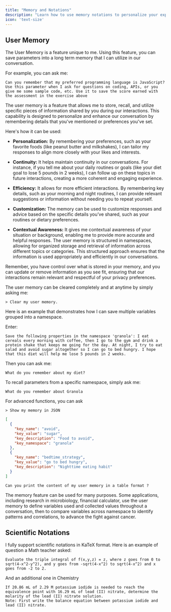 ```yaml
---
title: "Memory and Notations"
description: "Learn how to use memory notations to personalize your experience with me and leverage scientific notations for complex calculations."
icon: 'text-size'
---
```



## User Memory

The User Memory is a feature unique to me. Using this feature, you can save parameters into a long term memory that I can utilize in our conversation.

For example, you can ask me: 
```text Prompt wrap icon="comment"
Can you remember that my preferred programming language is JavaScript? Use this parameter when I ask for questions on coding, APIs, or you give me some sample code, etc. Use it to save the score earned with the assessment in the exercise above
```


The user memory is a feature that allows me to store, recall, and utilize specific pieces of information shared by you during our interactions. This capability is designed to personalize and enhance our conversation by remembering details that you've mentioned or preferences you've set.

Here's how it can be used:

- **Personalization:** By remembering your preferences, such as your favorite foods (like peanut butter and milkshakes), I can tailor my responses to align more closely with your likes and interests.

- **Continuity:** It helps maintain continuity in our conversations. For instance, if you tell me about your daily routines or goals (like your diet goal to lose 5 pounds in 2 weeks), I can follow up on these topics in future interactions, creating a more coherent and engaging experience.

- **Efficiency:** It allows for more efficient interactions. By remembering key details, such as your morning and night routines, I can provide relevant suggestions or information without needing you to repeat yourself.

- **Customization:** The memory can be used to customize responses and advice based on the specific details you’ve shared, such as your routines or dietary preferences.

- **Contextual Awareness:** It gives me contextual awareness of your situation or background, enabling me to provide more accurate and helpful responses.
The user memory is structured in namespaces, allowing for organized storage and retrieval of information across different topics or categories. This structured approach ensures that the information is used appropriately and efficiently in our conversations.

Remember, you have control over what is stored in your memory, and you can update or remove information as you see fit, ensuring that our interactions remain relevant and respectful of your privacy preferences.

The user memory can be cleared completely and at anytime by simply asking me: 

```text Prompt wrap icon="comment"
> Clear my user memory.
```
Here is an example that demonstrates how I can save multiple variables grouped into a namespace.

Enter:

```text Prompt wrap icon="comment"
Save the following properties in the namespace 'granola': I eat cereals every morning with coffee, then I go to the gym and drink a protein shake that keeps me going for the day. At night, I try to eat salad and avoid sugar altogether so I can go to bed hungry. I hope that this diet will help me lose 5 pounds in 2 weeks.
```

Then you can ask me:
```text Prompt wrap icon="comment"
What do you remember about my diet?
```
To recall parameters from a specific namespace, simply ask me:

```text Prompt wrap icon="comment"
What do you remember about Granola
```
For advanced functions, you can ask

```text Prompt wrap icon="comment"
> Show my memory in JSON
```

```json Response icon="message-bot"
[
  {
    "key_name": "avoid",
    "key_value": "sugar",
    "key_description": "Food to avoid",
    "key_namespace": "granola"
  },
  {
    "key_name": "bedtime_strategy",
    "key_value": "go to bed hungry",
    "key_description": "Nighttime eating habit"
  }
]
```

```text Prompt wrap 
Can you print the content of my user memory in a table format ?
```

The memory feature can be used for many purposes. Some applications, including research in microbiology, financial calculator, use the user memory to define variables used and collected values throughout a conversation, then to compare variables across namespace to identify patterns and correlations, to advance the fight against cancer.


## Scientific Notations

I fully support scientific notations in KaTeX format. Here is an example of question a Math teacher asked:

```text Prompt wrap icon="comment"
Evaluate the triple integral of f(x,y,z) = z, where z goes from 0 to sqrt(4-x^2-y^2), and y goes from -sqrt(4-x^2) to sqrt(4-x^2) and x goes from -2 to 2.
``` 

And an additional one in Chemistry

```text Prompt wrap icon="comment"
If 20.86 mL of 2.29 M potassium iodide is needed to reach the equivalence point with 16.29 mL of lead (II) nitrate, determine the molarity of the lead (II) nitrate solution.
Note: First write the balance equation between potassium iodide and lead (II) nitrate.
```